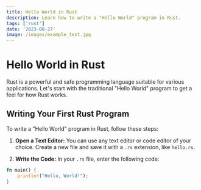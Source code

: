 ```yaml
---
title: Hello World in Rust
description: Learn how to write a "Hello World" program in Rust.
tags: ['rust']
date: '2023-08-27'
image: /images/example_test.jpg
---
```


# Hello World in Rust

Rust is a powerful and safe programming language suitable for various applications. Let's start with the traditional "Hello World" program to get a feel for how Rust works.

## Writing Your First Rust Program

To write a "Hello World" program in Rust, follow these steps:

1. **Open a Text Editor:** You can use any text editor or code editor of your choice. Create a new file and save it with a `.rs` extension, like `hello.rs`.

2. **Write the Code:** In your `.rs` file, enter the following code:

```rust
fn main() {
    println!("Hello, World!");
}
```
